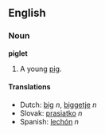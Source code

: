 ==English==
===Noun===
'''piglet'''

#A young [[pig]].

====Translations====
*Dutch: [[big]] ''n'', [[biggetje]] ''n''
*Slovak: [[prasiatko]] ''n''
*Spanish: [[lechón]] ''n''